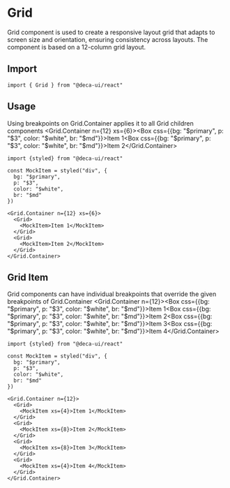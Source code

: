 
# Grid
Grid component is used to create a responsive layout grid that adapts to screen size and orientation, ensuring consistency across layouts. The component is based on a 12-column grid layout.

## Import
```
import { Grid } from "@deca-ui/react"
```

## Usage
Using breakpoints on Grid.Container applies it to all Grid children components
<ComponentWrapper noFlex>
  <Grid.Container n={12} xs={6}><Grid><Box css={{bg: "$primary", p: "$3", color: "$white", br: "$md"}}>Item 1</Box></Grid><Grid><Box css={{bg: "$primary", p: "$3", color: "$white", br: "$md"}}>Item 2</Box></Grid></Grid.Container>
</ComponentWrapper>
```
import {styled} from "@deca-ui/react"

const MockItem = styled("div", {
  bg: "$primary",
  p: "$3",
  color: "$white",
  br: "$md"
})

<Grid.Container n={12} xs={6}>
  <Grid>
    <MockItem>Item 1</MockItem>
  </Grid>
  <Grid>
    <MockItem>Item 2</MockItem>
  </Grid>
</Grid.Container>
```

## Grid Item
Grid components can have individual breakpoints that override the given breakpoints of Grid.Container
<ComponentWrapper noFlex>
  <Grid.Container n={12}><Grid xs={4}><Box css={{bg: "$primary", p: "$3", color: "$white", br: "$md"}}>Item 1</Box></Grid><Grid xs={8}><Box css={{bg: "$primary", p: "$3", color: "$white", br: "$md"}}>Item 2</Box></Grid><Grid xs={8}><Box css={{bg: "$primary", p: "$3", color: "$white", br: "$md"}}>Item 3</Box></Grid><Grid xs={4}><Box css={{bg: "$primary", p: "$3", color: "$white", br: "$md"}}>Item 4</Box></Grid></Grid.Container>
</ComponentWrapper>
```
import {styled} from "@deca-ui/react"

const MockItem = styled("div", {
  bg: "$primary",
  p: "$3",
  color: "$white",
  br: "$md"
})

<Grid.Container n={12}>
  <Grid>
    <MockItem xs={4}>Item 1</MockItem>
  </Grid>
  <Grid>
    <MockItem xs={8}>Item 2</MockItem>
  </Grid>
  <Grid>
    <MockItem xs={8}>Item 3</MockItem>
  </Grid>
  <Grid>
    <MockItem xs={4}>Item 4</MockItem>
  </Grid>
</Grid.Container>
```


